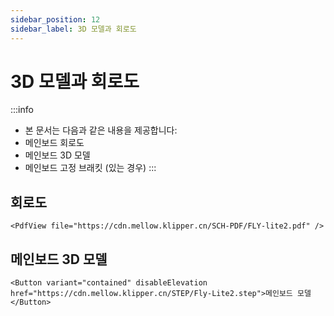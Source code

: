 ```yaml
---
sidebar_position: 12
sidebar_label: 3D 모델과 회로도
---
```




# 3D 모델과 회로도

:::info
* 본 문서는 다음과 같은 내용을 제공합니다:
* 메인보드 회로도
* 메인보드 3D 모델
* 메인보드 고정 브래킷 (있는 경우)
:::

## 회로도

    <PdfView file="https://cdn.mellow.klipper.cn/SCH-PDF/FLY-lite2.pdf" />


## 메인보드 3D 모델

    <Button variant="contained" disableElevation href="https://cdn.mellow.klipper.cn/STEP/Fly-Lite2.step">메인보드 모델</Button>